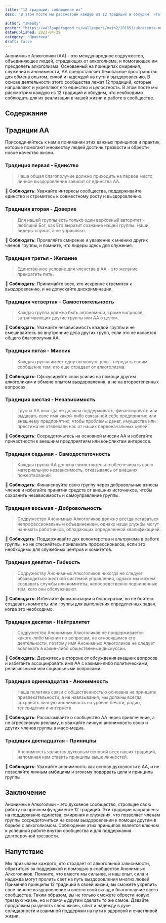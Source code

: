 ```yaml
---
title: "12 традиций: соблюдение их"
desc: "В этом посте мы рассмотрим каждую из 12 традиций и обсудим, что необходимо соблюдать для их реализации в нашей жизни и работе в сообществе. "

author: "sReady"
poster: "https://wallpapersgood.ru/wallpapers/main2/201651/ukrasenia-novogodnie-figurki-snegoviki-elocnye.png"
datePublished: 2023-04-29
category: "Практика"
draft: false
---
```


Анонимные Алкоголики (АА) - это международное содружество, объединяющее людей, страдающих от алкоголизма, и помогающее им преодолеть алкоголизма. Основанный на принципах смирения, служения и анонимности, АА предоставляет безопасное пространство для обмена опытом, силой и надеждой на пути к выздоровлению. В основе деятельности этого сообщества лежат 12 традиций, которые направляют и укрепляют его единство и целостность. В этом посте мы рассмотрим каждую из 12 традиций и обсудим, что необходимо соблюдать для их реализации в нашей жизни и работе в сообществе.

## Содержание

## Традиции АА

Присоединяйтесь к нам в понимании этих важных принципов и практик, которые помогают множеству людей достичь трезвости и обрести новое качество жизни.

### Традиция первая - Единство

> Наша общая благополучие должно приходить на первое место; личное выздоровление зависит от единства АА.

🔻 **Соблюдать:** Уважайте интересы сообщества, поддерживайте единство и стремитесь к совместному росту и выздоровлению.

### Традиция вторая - Доверие

> Для нашей группы есть только один верховный авторитет - любящий Бог, как Его выразит сознание нашей группы. Наши лидеры служат, а не управляют.

🔻 **Соблюдать:** Проявляйте смирение и уважение к мнению других членов группы, и помните, что лидеры здесь для служения.

### Традиция третья - Желание

> Единственное условие для членства в АА - это желание прекратить пить.

🔻 **Соблюдать:** Принимайте всех, кто искренне стремится к выздоровлению, и не допускайте дискриминации.

### Традиция четвертая - Самостоятельность

> Каждая группа должна быть автономной, кроме вопросов, затрагивающих другие группы или АА в целом.

🔻 **Соблюдать:** Уважайте независимость каждой группы и не вмешивайтесь во внутренние дела других групп, если это не касается общего благополучия АА.

### Традиция пятая - Миссия

> Каждая группа имеет одну основную цель - передать своим сообщение тем, кто еще страдает от алкоголизма.

🔻 **Соблюдать:** Сфокусируйте свои усилия на помощи другим алкоголикам и обмене опытом выздоровления, а не на второстепенных вопросах.

### Традиция шестая - Независимость

> Группа АА никогда не должна поддерживать, финансировать или выдавать свое имя какой-либо связанной себе предприятие или внешнему предприятию, чтобы проблемы денег, имущества или престижа не отвлекали нас от наших первоначальных целей.

🔻 **Соблюдать:** Сосредоточьтесь на основной миссии АА и избегайте причастности к внешним предприятиям или конфликтам интересов.

### Традиция седьмая - Самодостаточность

> Каждая группа АА должна самостоятельно обеспечивать свою материальную независимость, отказываясь от внешних пожертвований.

🔻 **Соблюдать:** Финансируйте свою группу через добровольные взносы членов и избегайте принятия средств от внешних источников, чтобы сохранить независимость и самоуправление группы.

### Традиция восьмая - Добровольность

> Содружество Анонимных Алкоголиков должно всегда оставаться непрофессиональным объединением, однако наши службы могут нанимать работников, обладающих определенной квалификацией.

🔻 **Соблюдать:** Поддерживайте дух волонтерства и альтруизма в работе группы, но не стесняйтесь привлекать профессионалов, если это необходимо для служебных центров и комитетов.

### Традиция девятая - Гибкость

> Содружеству Анонимных Алкоголиков никогда не следует обзаводиться жесткой системой управления, однако мы можем создавать службы или комитеты, непосредственно подчиненные тем, кого они обслуживают.

🔻 **Соблюдать:** Избегайте формализации и бюрократии, но не бойтесь создавать комитеты или группы для выполнения определенных задач, когда это необходимо.

### Традиция десятая - Нейтралитет

> Содружество Анонимных Алкоголиков не придерживается какого-либо мнения по вопросам, не относящимся его деятельности, поэтому имя Анонимных Алкоголиков не следует вовлекать в какие-либо общественные дискуссии.

🔻 **Соблюдать:** Держитесь в стороне от обсуждения внешних вопросов и избегайте ассоциировать имя АА с какими-либо политическими, религиозными или социальными вопросами.

### Традиция одиннадцатая - Анонимность

> Наша политика связи с общественностью основана на принципе привлекательности, а не навязывания; мы должны всегда сохранять личную анонимность на уровне печати, радио, телевидения и интернета.

🔻 **Соблюдать:** Рассказывайте о сообщество АА через привлечение, а не агрессивную рекламу, и уважайте личную анонимность свою и других членов группы в масс-медиа.

### Традиция двенадцатая - Приницпы

> Анонимность является духовным основой всех наших традиций, напоминая нам ставить принципы выше личностей.

🔻 **Соблюдать:** Уважайте анонимность как основу духовности в АА, и не позволяйте личным амбициям и эгоизму подорвать цели и принципы группы.

## Заключение

Анонимные Алкоголики - это духовное сообщество, строящее свою работу на прочном фундаменте 12 традиций. Эти традиции направлены на поддержание единства, смирения и служения, что позволяет членам группы сосредоточиться на своем выздоровлении и помощи другим в борьбе с алкоголизмом. Соблюдение этих принципов является ключом к успешной работе внутри сообщества и для поддержания долгосрочной трезвости.

## Напутствие

Мы призываем каждого, кто страдает от алкогольной зависимости, обратиться за поддержкой и помощью в сообществе Анонимных Алкоголиков. Помните, что вместе мы сильнее, и наш опыт, сила и надежда могут пролить свет на путь выздоровления многих людей. Применяя принципы 12 традиций в своей жизни, вы сможете укрепить свое личное выздоровление и внести свой вклад в благополучие всего сообщества. Таким образом, вы не только сможете обрести новую трезвую жизнь, но и помочь другим сделать то же самое. Давайте продолжим разделять свою жизнь, опыт и надежду в духе солидарности и взаимной поддержки на пути к здоровой и счастливой жизни.
